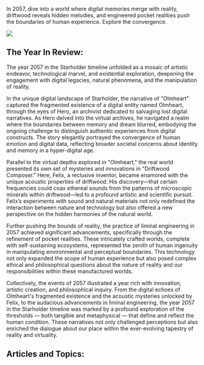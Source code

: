 In 2057, dive into a world where digital memories merge with reality, driftwood reveals hidden melodies, and engineered pocket realities push the boundaries of human experience. Explore the convergence.

![](https://drbs5yklwtho3.cloudfront.net/images/1752610589292-jdkxafxknzn-image.jpg)

## The Year In Review:

The year 2057 in the Starholder timeline unfolded as a mosaic of artistic endeavor, technological marvel, and existential exploration, deepening the engagement with digital legacies, natural phenomena, and the manipulation of reality.

In the unique digital landscape of Starholder, the narrative of "Olmheart" captured the fragmented existence of a digital entity named Olmheart, through the eyes of Hero, an archivist dedicated to salvaging lost digital narratives. As Hero delved into the virtual archives, he navigated a realm where the boundaries between memory and dream blurred, embodying the ongoing challenge to distinguish authentic experiences from digital constructs. The story elegantly portrayed the convergence of human emotion and digital data, reflecting broader societal concerns about identity and memory in a hyper-digital age.

Parallel to the virtual depths explored in "Olmheart," the real world presented its own set of mysteries and innovations in "Driftwood Composer." Here, Felix, a reclusive inventor, became enamored with the unique acoustic properties of driftwood. His discovery—that certain frequencies could coax ethereal sounds from the patterns of microscopic minerals within driftwood—led to a profound artistic and scientific pursuit. Felix’s experiments with sound and natural materials not only redefined the interaction between nature and technology but also offered a new perspective on the hidden harmonies of the natural world.

Further pushing the bounds of reality, the practice of liminal engineering in 2057 achieved significant advancements, specifically through the refinement of pocket realities. These intricately crafted worlds, complete with self-sustaining ecosystems, represented the zenith of human ingenuity in manipulating environmental and perceptual boundaries. This technology not only expanded the scope of human experience but also posed complex ethical and philosophical questions about the nature of reality and our responsibilities within these manufactured worlds.

Collectively, the events of 2057 illustrated a year rich with innovation, artistic creation, and philosophical inquiry. From the digital echoes of Olmheart's fragmented existence and the acoustic mysteries unlocked by Felix, to the audacious advancements in liminal engineering, the year 2057 in the Starholder timeline was marked by a profound exploration of the thresholds — both tangible and metaphysical — that define and reflect the human condition. These narratives not only challenged perceptions but also enriched the dialogue about our place within the ever-evolving tapestry of reality and virtuality.

## Articles and Topics:
